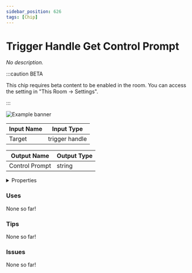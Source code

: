 ```yaml
---
sidebar_position: 626
tags: [Chip]
---
```


# Trigger Handle Get Control Prompt

*No description.*

:::caution BETA

This chip requires beta content to be enabled in the room. You can access the setting in "This Room -> Settings".

:::

![Example banner](./assets/8ea2fd23-02c2-4055-ab39-68acd0b6ce67.svg)

| Input Name | Input Type |
|-----------|-----------|
| Target | trigger handle |

| Output Name | Output Type |
|-----------|-----------|
| Control Prompt | string |


<details>
  <summary>Properties</summary>
  <div>
    <div>
    <table>
      <thead>
        <tr>
          <th>Is beta required?</th>
          <th>✅</th>
        </tr>
        <tr>
          <th>Is this chip a trolling risk?</th>
          <th>❌</th>
        </tr>
        <tr>
          <th>Chip UUPD</th>
          <th>._uuid</th>
        </tr>
      </thead>
    </table>
    </div>
  </div>
</details>

### Uses

None so far!

### Tips

None so far!

### Issues

None so far!